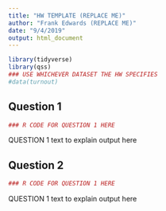 ```yaml
---
title: "HW TEMPLATE (REPLACE ME)"
author: "Frank Edwards (REPLACE ME)"
date: "9/4/2019"
output: html_document
---
```


```r
library(tidyverse)
library(qss)
### USE WHICHEVER DATASET THE HW SPECIFIES
#data(turnout)
```

## Question 1

```r
### R CODE FOR QUESTION 1 HERE
```

QUESTION 1 text to explain output here

## Question 2

```r
### R CODE FOR QUESTION 1 HERE
```

QUESTION 1 text to explain output here